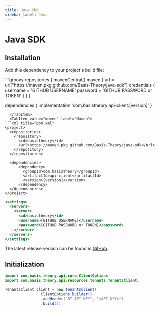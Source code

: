 ```yaml
---
title: Java SDK
sidebar_label: Java
---
```



# Java SDK

<GithubCard
  heading="Java SDK"
  icon={SDK.Java}
  organization="basis-theory"
  repository="java-sdk"
/>

## Installation

Add this dependency to your project's build file:

<Tabs className="bt-tabs" groupId="languages">
  <TabItem value="gradle" label="Gradle">
```groovy
repositories {
    mavenCentral()
    maven {
        url = uri("https://maven.pkg.github.com/Basis-Theory/java-sdk")
        credentials {
            username = 'GITHUB USERNAME'
            password = 'GITHUB PASSWORD or TOKEN'
        }
    }
}

dependencies {
    implementation 'com.basistheory:api-client:[version]'
}
```
  </TabItem>
  <TabItem value="maven" label="Maven">
```xml title="pom.xml"
<project>
  <repositories>
    <repository>
      <id>basistheory</id>
      <url>https://maven.pkg.github.com/Basis-Theory/java-sdk</url>
    </repository>
  </repositories>

  <dependencies>
      <dependency>
        <groupId>com.basistheory</groupId>
        <artifactId>api-client</artifactId>
        <version>[version]</version>
      </dependency>
  </dependencies>
</project>
```
```xml title="settings.xml"
<settings>
  <servers>
    <server>
      <id>basistheory</id>
      <username>[GITHUB USERNAME]</username>
      <password>[GITHUB PASSWORD or TOKEN]</password>
    </server>
  </servers>
</settings>
```
  </TabItem>
</Tabs>

The latest release version can be found in [GitHub](https://github.com/Basis-Theory/java-sdk/tags).

## Initialization

```java
import com.basis.theory.api.core.ClientOptions;
import com.basis.theory.api.resources.tenants.TenantsClient;

TenantsClient client = new TenantsClient(
                ClientOptions.builder()
                .addHeader("BT-API-KEY", "<API_KEY>")
                .build());
```
